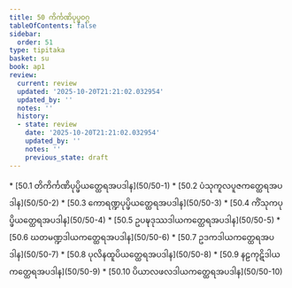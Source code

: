 ```yaml
---
title: 50 ကိင်္ကဏိပုပ္ဖဝဂ္ဂ
tableOfContents: false
sidebar:
  order: 51
type: tipitaka
basket: su
book: ap1
review:
  current: review
  updated: '2025-10-20T21:21:02.032954'
  updated_by: ''
  notes: ''
  history:
  - state: review
    date: '2025-10-20T21:21:02.032954'
    updated_by: ''
    notes: ''
    previous_state: draft
---
```



<DynamicBreadcrumb />


<ReviewStatus review={frontmatter.review} showDetails={true} />

<HypothesisAnnotation frontmatter={frontmatter} />



<TableOfContents book="ap1" section="50">
* [50.1 တိကိင်္ကဏိပုပ္ဖိယတ္ထေရအပဒါန](50/50-1)
* [50.2 ပံသုကူလပူဇကတ္ထေရအပဒါန](50/50-2)
* [50.3 ကောရဏ္ဍပုပ္ဖိယတ္ထေရအပဒါန](50/50-3)
* [50.4 ကိံသုကပုပ္ဖိယတ္ထေရအပဒါန](50/50-4)
* [50.5 ဥပဍ္ဎဒုဿဒါယကတ္ထေရအပဒါန](50/50-5)
* [50.6 ဃတမဏ္ဍဒါယကတ္ထေရအပဒါန](50/50-6)
* [50.7 ဥဒကဒါယကတ္ထေရအပဒါန](50/50-7)
* [50.8 ပုလိနထူပိယတ္ထေရအပဒါန](50/50-8)
* [50.9 နဠကုဋိဒါယကတ္ထေရအပဒါန](50/50-9)
* [50.10 ပိယာလဖလဒါယကတ္ထေရအပဒါန](50/50-10)
</TableOfContents>